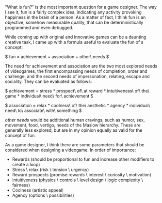 "What is fun?" is the most important question for a game designer. The way I see it, fun is a fairly complex idea, indicating any activity provoking happiness in the brain of a person. As a matter of fact, I think fun is an objective, somehow measurable quality, that can be deterministically programmed and even debugged.

While coming up with original and innovative games can be a daunting creative task, I came up with a formula useful to evaluate the fun of a concept:

$ fun = achievement + association + other\ needs $

The need for achievement and association are the two most explored needs of videogames, the first encompassing needs of completion, order and challenge, and the second needs of impersonation, relating, escape and sociality. They can be evaluated as follows:

$ achievement = stress * prospect\ of\ a\ reward * intuitiveness\ of\ the\ game * individual\ need\ for\ achievement $

$ association = relax * coolness\ of\ the\ aesthetic * agency * individual\ need\ to\ associate\ with\ something $

$other\ needs$ would be additional human cravings, such as humor, sex, movement, food, vertigo, needs of the Maslow hierarchy. These are generally less explored, but are in my opinion equally as valid for the concept of fun.

As a game designer, I think there are some parameters that should be considered when designing a videogame. In order of importance:

* Rewards (should be proportional to fun and increase other modifiers to create a loop)
* Stress \ relax (risk \ tension \ urgency)
* Reward prospects (promise rewards \ interest \ curiosity \ motivation)
* Intuitiveness (physics \ controls \ level design \ logic complexity \ fairness)
* Coolness (artistic appeal)
* Agency (options \ possibilities)
